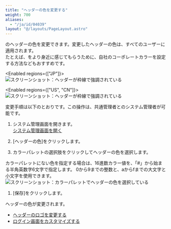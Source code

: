 ```yaml
---
title: "ヘッダーの色を変更する"
weight: 700
aliases:
  - "/ja/id/04039"
layout: "@/layouts/PageLayout.astro"
---
```




<Kintone />のヘッダーの色を変更できます。変更したヘッダーの色は、すべてのユーザーに適用されます。  
たとえば、<Kintone />をより身近に感じてもらうために、自社のコーポレートカラーを設定する方法などもおすすめです。

<Enabled regions={["JP"]}>
<Img src="/k/kintone/img-ja/change_headercolor_img2_1.png" alt="スクリーンショット：ヘッダーが枠線で強調されている" />

</Enabled>

<Enabled regions={["US", "CN"]}>
<Img src="/k/kintone/img-ja/change_headercolor_img2_1cnus.png" alt="スクリーンショット：ヘッダーが枠線で強調されている" />

</Enabled>

変更手順は以下のとおりです。この操作は、<Slash />共通管理者と<Kintone />のシステム管理者が可能です。

1. <Kintone />システム管理画面を開きます。  
  [<Kintone />システム管理画面を開く](/k/ja/id/04046.html)

1. [ヘッダーの色]をクリックします。

1. カラーパレットの選択肢をクリックしてヘッダーの色を選択します。
  <Note>
  カラーパレットにない色を指定する場合は、16進数カラー値を、「#」から始まる半角英数字6文字で指定します。
  0から9までの整数と、aからfまでの大文字と小文字を使用できます。
  </Note>
   <Img src="/k/kintone/img-ja/change_headercolor_img1.png" alt="スクリーンショット：カラーパレットでヘッダーの色を選択している" />

1. [保存]をクリックします。

ヘッダーの色が変更されます。

<Reference>

* [ヘッダーのロゴを変更する](/k/ja/id/04040.html)  
* [ログイン画面をカスタマイズする](/k/ja/id/04041.html)

</Reference>
